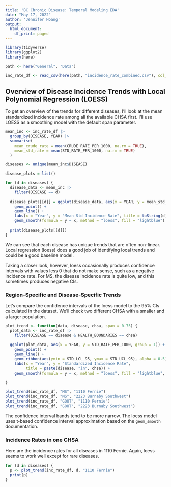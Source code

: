 ```yaml
---
title: 'BC Chronic Disease: Temporal Modeling EDA'
date: "May 17, 2022"
author: 'Jennifer Hoang'
output:
  html_document:
    df_print: paged
---
```


```r
library(tidyverse)
library(ggplot2)
library(here)
```

```r
path <- here("General", "Data")

inc_rate_df <- read_csv(here(path, "incidence_rate_combined.csv"), col_types = cols(CLNT_GENDER_LABEL = col_factor()))
```

## Overview of Disease Incidence Trends with Local Polynomial Regression (LOESS)

To get an overview of the trends for different diseases, 
I'll look at the mean standardized incidence rate among all the available CHSA first. 
I'll use LOESS as a smoothing model with the default span parameter.

```r
mean_inc <- inc_rate_df |>
  group_by(DISEASE, YEAR) |>
  summarise(
    mean_crude_rate = mean(CRUDE_RATE_PER_1000, na.rm = TRUE),
    mean_std_rate = mean(STD_RATE_PER_1000, na.rm = TRUE)
  )

diseases <- unique(mean_inc$DISEASE)
```

```r
disease_plots = list()

for (d in diseases) {
  disease_data <- mean_inc |> 
    filter(DISEASE == d) 
  
  disease_plots[[d]] = ggplot(disease_data, aes(x = YEAR, y = mean_std_rate, group = 1)) +
    geom_point() +
    geom_line() +
    labs(x = "Year", y = "Mean Std Incidence Rate", title = toString(d)) +
    geom_smooth(formula = y ~ x, method = "loess", fill = "lightblue")
  
  print(disease_plots[[d]])
}
```

We can see that each disease has unique trends that are often non-linear. 
Local regression (loess) does a good job of identifying local trends and could be a good baseline model.

Taking a closer look, however, loess occasionally produces confidence intervals 
with values less 0 that do not make sense, such as a negative incidence rate. 
For MS, the disease incidence rate is quite low, and this sometimes produces negative CIs.

### Region-Specific and Disease-Specific Trends

Let's compare the confidence intervals of the loess model to the 95% CIs calculated in the dataset. 
We'll check two different CHSA with a smaller and a larger population.

```r
plot_trend <- function(data, disease, chsa, span = 0.75) {
  plot_data <- inc_rate_df |> 
    filter(DISEASE == disease & HEALTH_BOUNDARIES == chsa)
  
  ggplot(plot_data, aes(x = YEAR, y = STD_RATE_PER_1000, group = 1)) +
    geom_point() +
    geom_line() +
    geom_ribbon(aes(ymin = STD_LCL_95, ymax = STD_UCL_95), alpha = 0.5) +
    labs(x = "Year", y = "Standardized Incidence Rate",
         title = paste(disease, "in", chsa)) +
    geom_smooth(formula = y ~ x, method = "loess", fill = "lightblue", span = span)
  
}

plot_trend(inc_rate_df, "MS", "1110 Fernie")
plot_trend(inc_rate_df, "MS", "2223 Burnaby Southwest")
plot_trend(inc_rate_df, "GOUT", "1110 Fernie")
plot_trend(inc_rate_df, "GOUT", "2223 Burnaby Southwest")

```

The confidence interval bands tend to be more narrow. 
The loess model uses t-based confidence interval approximation based on the `geom_smooth` documentation.

### Incidence Rates in one CHSA

Here are the incidence rates for all diseases in 1110 Fernie. 
Again, loess seems to work well except for rare diseases.

```r
for (d in diseases) {
  p <- plot_trend(inc_rate_df, d, "1110 Fernie")
  print(p)
}
```
